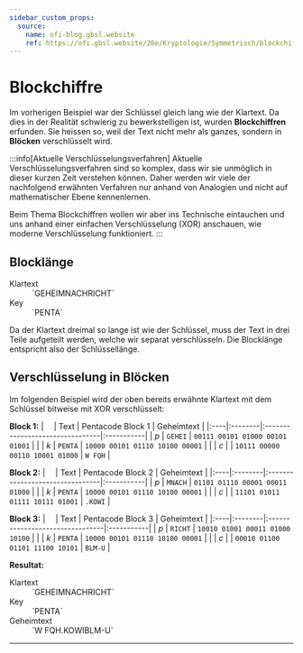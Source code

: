 ```yaml
---
sidebar_custom_props:
  source:
    name: ofi-blog.gbsl.website
    ref: https://ofi.gbsl.website/26e/Kryptologie/Symmetrisch/blockchiffre
---
```



# Blockchiffre
Im vorherigen Beispiel war der Schlüssel gleich lang wie der Klartext. Da dies in der Realität schwierig zu bewerkstelligen ist, wurden **Blockchiffren** erfunden. Sie heissen so, weil der Text nicht mehr als ganzes, sondern in **Blöcken** verschlüsselt wird.

:::info[Aktuelle Verschlüsselungsverfahren]
Aktuelle Verschlüsselungsverfahren sind so komplex, dass wir sie unmöglich in dieser kurzen Zeit verstehen können. Daher werden wir viele der nachfolgend erwähnten Verfahren nur anhand von Analogien und nicht auf mathematischer Ebene kennenlernen.

Beim Thema Blockchiffren wollen wir aber ins Technische eintauchen und uns anhand einer einfachen Verschlüsselung (XOR) anschauen, wie moderne Verschlüsselung funktioniert.
:::

## Blocklänge
<DefinitionList>
  <dt>Klartext</dt>
  <dd>`GEHEIMNACHRICHT`</dd>
  <dt>Key</dt>
  <dd>`PENTA`</dd>
</DefinitionList>

Da der Klartext dreimal so lange ist wie der Schlüssel, muss der Text in drei Teile aufgeteilt werden, welche wir separat verschlüsseln. Die Blocklänge entspricht also der Schlüssellänge.

## Verschlüsselung in Blöcken
Im folgenden Beispiel wird der oben bereits erwähnte Klartext mit dem Schlüssel bitweise mit XOR verschlüsselt:

**Block 1:**
| ⠀   | Text    | Pentacode Block 1               | Geheimtext |
|:----|:--------|:--------------------------------|:-----------|
| *p* | `GEHEI` | `00111 00101 01000 00101 01001` |            |
| *k* | `PENTA` | `10000 00101 01110 10100 00001` |            |
| *c* |         | `10111 00000 00110 10001 01000` | `W FQH`    |

**Block 2:**
| ⠀   | Text    | Pentacode Block 2               | Geheimtext |
|:----|:--------|:--------------------------------|:-----------|
| *p* | `MNACH` | `01101 01110 00001 00011 01000` |            |
| *k* | `PENTA` | `10000 00101 01110 10100 00001` |            |
| *c* |         | `11101 01011 01111 10111 01001` | `.KOWI`    |

**Block 3:**
| ⠀   | Text    | Pentacode Block 3               | Geheimtext |
|:----|:--------|:--------------------------------|:-----------|
| *p* | `RICHT` | `10010 01001 00011 01000 10100` |            |
| *k* | `PENTA` | `10000 00101 01110 10100 00001` |            |
| *c* |         | `00010 01100 01101 11100 10101` | `BLM-U`    |

**Resultat:**
<DefinitionList>
  <dt>Klartext</dt>
  <dd>`GEHEIMNACHRICHT`</dd>
  <dt>Key</dt>
  <dd>`PENTA`</dd>
  <dt>Geheimtext</dt>
  <dd>`W FQH.KOWIBLM-U`</dd>
</DefinitionList>

---
